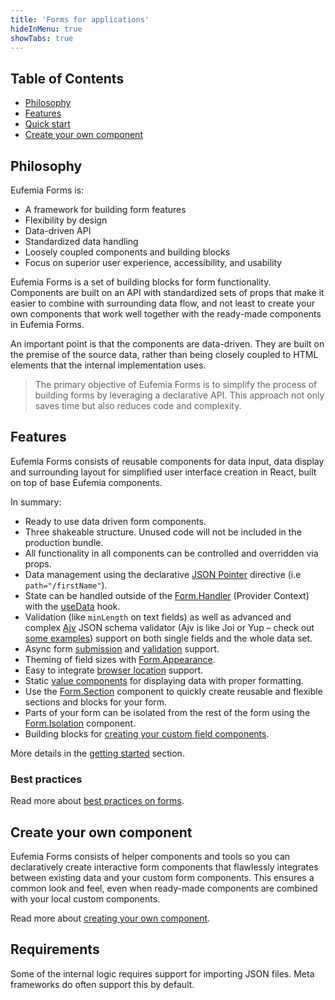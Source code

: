 ```yaml
---
title: 'Forms for applications'
hideInMenu: true
showTabs: true
---
```



## Table of Contents

- [Philosophy](#philosophy)
- [Features](#features)
- [Quick start](#quick-start)
- [Create your own component](#create-your-own-component)

## Philosophy

Eufemia Forms is:

- A framework for building form features
- Flexibility by design
- Data-driven API
- Standardized data handling
- Loosely coupled components and building blocks
- Focus on superior user experience, accessibility, and usability

Eufemia Forms is a set of building blocks for form functionality. Components are built on an API with standardized sets of props that make it easier to combine with surrounding data flow, and not least to create your own components that work well together with the ready-made components in Eufemia Forms.

An important point is that the components are data-driven. They are built on the premise of the source data, rather than being closely coupled to HTML elements that the internal implementation uses.

> The primary objective of Eufemia Forms is to simplify the process of building forms by leveraging a declarative API. This approach not only saves time but also reduces code and complexity.

## Features

Eufemia Forms consists of reusable components for data input, data display and surrounding layout for simplified user interface creation in React, built on top of base Eufemia components.

In summary:

- Ready to use data driven form components.
- Three shakeable structure. Unused code will not be included in the production bundle.
- All functionality in all components can be controlled and overridden via props.
- Data management using the declarative [JSON Pointer](/uilib/extensions/forms/getting-started/#what-is-a-json-pointer) directive (i.e `path="/firstName"`).
- State can be handled outside of the [Form.Handler](/uilib/extensions/forms/Form/Handler) (Provider Context) with the [useData](/uilib/extensions/forms/Form/useData) hook.
- Validation (like `minLength` on text fields) as well as advanced and complex [Ajv](https://ajv.js.org/) JSON schema validator (Ajv is like Joi or Yup – check out [some examples](/uilib/extensions/forms/Form/schema-validation)) support on both single fields and the whole data set.
- Async form [submission](/uilib/extensions/forms/getting-started/#async-form-behavior) and [validation](/uilib/extensions/forms/getting-started/#async-validation) support.
- Theming of field sizes with [Form.Appearance](/uilib/extensions/forms/Form/Appearance/).
- Easy to integrate [browser location](/uilib/extensions/forms/Wizard/location-hooks/) support.
- Static [value components](/uilib/extensions/forms/Value/) for displaying data with proper formatting.
- Use the [Form.Section](/uilib/extensions/forms/Form/Section/) component to quickly create reusable and flexible sections and blocks for your form.
- Parts of your form can be isolated from the rest of the form using the [Form.Isolation](/uilib/extensions/forms/Form/Isolation/) component.
- Building blocks for [creating your custom field components](/uilib/extensions/forms/create-component).

<QuickStart />

More details in the [getting started](/uilib/extensions/forms/getting-started/) section.

### Best practices

Read more about [best practices on forms](/uilib/extensions/forms/best-practices-on-forms/).

## Create your own component

Eufemia Forms consists of helper components and tools so you can declaratively create interactive form components that flawlessly integrates between existing data and your custom form components. This ensures a common look and feel, even when ready-made components are combined with your local custom components.

Read more about [creating your own component](/uilib/extensions/forms/create-component).

## Requirements

Some of the internal logic requires support for importing JSON files. Meta frameworks do often support this by default.
